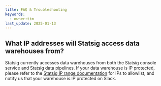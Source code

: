 ```yaml
---
title: FAQ & Troubleshooting
keywords:
  - owner:tim
last_update: 2025-01-13
---
```


## What IP addresses will Statsig access data warehouses from?

Statsig currently accesses data warehouses from both the Statsig console service and Statsig data pipelines. If your data warehouse is IP protected, please refer to the [Statsig IP range documentation](/infrastructure/statsig_ip_ranges) for IPs to allowlist, and notify us that your warehouse is IP protected on Slack.

